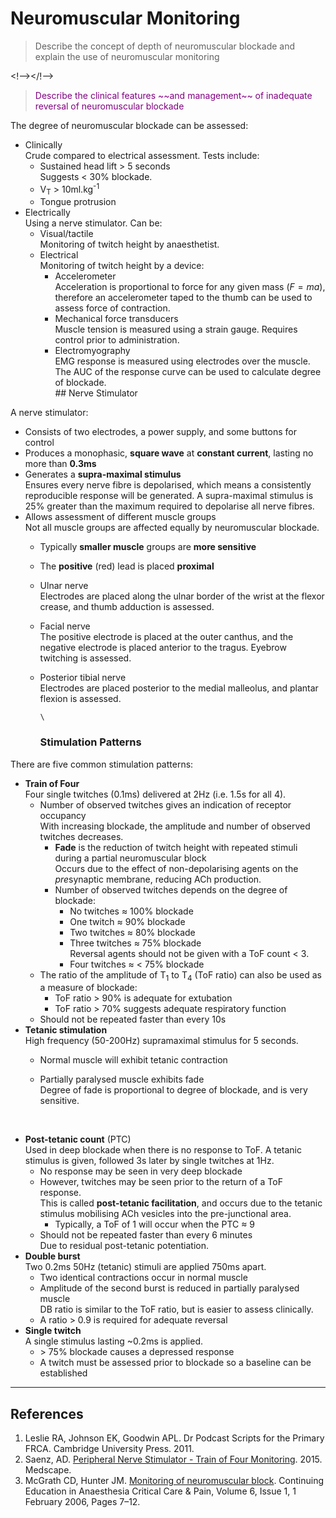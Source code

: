 # Neuromuscular Monitoring


> Describe the concept of depth of neuromuscular blockade and explain the use of neuromuscular monitoring 

<!--></!-->

> <p style="color:purple";>Describe the clinical features ~~and management~~ of inadequate reversal of neuromuscular blockade</p>

The degree of neuromuscular blockade can be assessed:

* Clinically\
Crude compared to electrical assessment. Tests include:
    * Sustained head lift > 5 seconds\
    Suggests < 30% blockade.
    * V~T~ > 10ml.kg^-1^
    * Tongue protrusion
* Electrically\
Using a nerve stimulator. Can be:
    * Visual/tactile\
    Monitoring of twitch height by anaesthetist.
    * Electrical\
    Monitoring of twitch height by a device:
        * Accelerometer\
        Acceleration is proportional to force for any given mass ($F = ma$), therefore an accelerometer taped to the thumb can be used to assess force of contraction.
        * Mechanical force transducers\
        Muscle tension is measured using a strain gauge. Requires control prior to administration.
        * Electromyography\
        EMG response is measured using electrodes over the muscle. The AUC of the response curve can be used to calculate degree of blockade.
  \
## Nerve Stimulator

A nerve stimulator:

* Consists of two electrodes, a power supply, and some buttons for control
* Produces a monophasic, **square wave** at **constant current**, lasting no more than **0.3ms**
* Generates a **supra-maximal stimulus**\
Ensures every nerve fibre is depolarised, which means a consistently reproducible response will be generated. A supra-maximal stimulus is 25% greater than the maximum required to depolarise all nerve fibres.
* Allows assessment of different muscle groups\
Not all muscle groups are affected equally by neuromuscular blockade.
    * Typically **smaller muscle** groups are **more sensitive**
    * The **positive** (red) lead is placed **proximal**
    * Ulnar nerve\
    Electrodes are placed along the ulnar border of the wrist at the flexor crease, and thumb adduction is assessed.
    * Facial nerve\
    The positive electrode is placed at the outer canthus, and the negative electrode is placed anterior to the tragus. Eyebrow twitching is assessed.
    * Posterior tibial nerve\
    Electrodes are placed posterior to the medial malleolus, and plantar flexion is assessed.

          \
### Stimulation Patterns

There are five common stimulation patterns:

* **Train of Four**\
Four single twitches (0.1ms) delivered at 2Hz (i.e. 1.5s for all 4).
    * Number of observed twitches gives an indication of receptor occupancy\
    With increasing blockade, the amplitude and number of observed twitches decreases.
        * **Fade** is the reduction of twitch height with repeated stimuli during a partial neuromuscular block\
        Occurs due to the effect of non-depolarising agents on the *pre*synaptic membrane, reducing ACh production.
        * Number of observed twitches depends on the degree of blockade:
            * No twitches ≈ 100% blockade
            * One twitch ≈ 90% blockade
            * Two twitches ≈ 80% blockade
            * Three twitches ≈ 75% blockade\
            Reversal agents should not be given with a ToF count < 3.
            * Four twitches ≈ < 75% blockade
    * The ratio of the amplitude of T~1~ to T~4~ (ToF ratio) can also be used as a measure of blockade:
        * ToF ratio > 90% is adequate for extubation
        * ToF ratio > 70% suggests adequate respiratory function
    * Should not be repeated faster than every 10s


* **Tetanic stimulation**\
High frequency (50-200Hz) supramaximal stimulus for 5 seconds.
    * Normal muscle will exhibit tetanic contraction
    * Partially paralysed muscle exhibits fade\
    Degree of fade is proportional to degree of blockade, and is very sensitive.

      \
* **Post-tetanic count** (PTC)\
Used in deep blockade when there is no response to ToF. A tetanic stimulus is given, followed 3s later by single twitches at 1Hz.
    * No response may be seen in very deep blockade
    * However, twitches may be seen prior to the return of a ToF response.\
    This is called **post-tetanic facilitation**, and occurs due to the tetanic stimulus mobilising ACh vesicles into the pre-junctional area.
        * Typically, a ToF of 1 will occur when the PTC ≈ 9
    * Should not be repeated faster than every 6 minutes\
    Due to residual post-tetanic potentiation.


* **Double burst**\
Two 0.2ms 50Hz (tetanic) stimuli are applied 750ms apart.
    * Two identical contractions occur in normal muscle
    * Amplitude of the second burst is reduced in partially paralysed muscle\
    DB ratio is similar to the ToF ratio, but is easier to assess clinically.
    * A ratio > 0.9 is required for adequate reversal
  \

* **Single twitch**\
A single stimulus lasting ~0.2ms is applied.
    * \> 75% blockade causes a depressed response
    * A twitch must be assessed prior to blockade so a baseline can be established


---
## References

1. Leslie RA, Johnson EK, Goodwin APL. Dr Podcast Scripts for the Primary FRCA. Cambridge University Press. 2011.
2. Saenz, AD. [Peripheral Nerve Stimulator - Train of Four Monitoring](http://emedicine.medscape.com/article/2009530-overview#a3). 2015. Medscape.
3. McGrath CD, Hunter JM. [Monitoring of neuromuscular block](https://academic.oup.com/bjaed/article/6/1/7/347026/Monitoring-of-neuromuscular-block). Continuing Education in Anaesthesia Critical Care & Pain, Volume 6, Issue 1, 1 February 2006, Pages 7–12.
